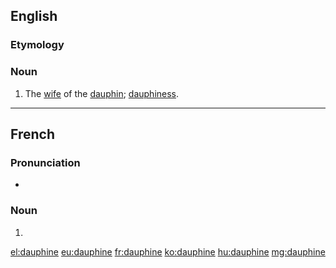 ==English==

===Etymology===
{{borrowing|fr|lang=en}}

===Noun===
{{en-noun}}

# The [[wife]] of the [[dauphin]]; [[dauphiness]].

{{Webster 1913}}

----

==French==

===Pronunciation===
* {{IPA|/dɔfin/|lang=fr}}

===Noun===
{{fr-noun|f}}

# {{feminine of|dauphin|lang=fr}}

[[el:dauphine]]
[[eu:dauphine]]
[[fr:dauphine]]
[[ko:dauphine]]
[[hu:dauphine]]
[[mg:dauphine]]